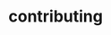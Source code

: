 # contributing


<ul className="grid grid-cols-1 md:grid-cols-2 lg:grid-cols-3 xl:grid-cols-4 gap-4 -ml-6">

<ReferenceCard
        title="Extension-development"
        description="cookie-cutter, custom_data, qa, share_extension"
        url="contributing/extension-development"
    />
<ReferenceCard
        title="Platform-development"
        description="add_data_point, create_pr, environments_dependencies, manage_extensions, setting-dev-environment"
        url="contributing/platform-development"
    />
<ReferenceCard
    title="Data Standardization"
    description="Our OpenBB Platform's Standardization Framework provides a set of tools"
    url="contributing/Data Standardization"
/>
<ReferenceCard
    title="Extensions in the OpenBB Platform"
    description="Learn about the different types of extensions that add functionality"
    url="contributing/Extensions in the OpenBB Platform"
/>
<ReferenceCard
    title="Introduction"
    description="Learn about the OpenBB Platform, an open-source solution built by the"
    url="contributing/Introduction"
/>
</ul>
